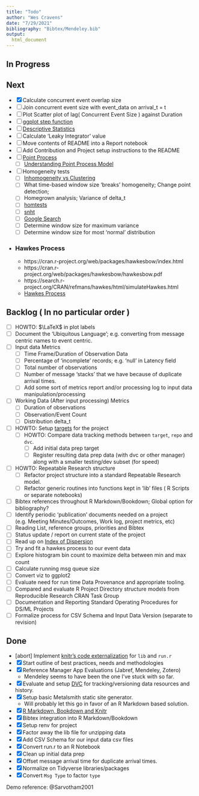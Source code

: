```yaml
---
title: "Todo"
author: "Wes Cravens"
date: "7/29/2021"
bibliography: "Bibtex/Mendeley.bib"
output:
  html_document
---
```


## In Progress

## Next
- [x] Calculate concurrent event overlap size
- [ ] Join concurrent event size with event_data on arrival_t = t
- [ ] Plot Scatter plot of lag( Concurrent Event Size ) against Duration
- [ ] [ggplot step function](http://sape.inf.usi.ch/quick-reference/ggplot2/geom_step)
- [ ] [Descriptive Statistics](https://methodenlehre.github.io/SGSCLM-R-course/descriptive-statistics.html)
- [ ] Calculate 'Leaky Integrator' value
- [ ] Move contents of README into a Report notebook
- [ ] Add Contribution and Project setup instructions to the README
- [ ] [Point Process](https://en.wikipedia.org/wiki/Point_process)
  - [ ] [Understanding Point Process Model](https://towardsdatascience.com/understanding-point-process-model-with-r-983553ca2a86)
- [ ] Homogeneity tests
  - [ ] [Inhomogeneity vs Clustering](https://blog.valdosta.edu/andersonlab/2018/05/03/point-pattern-analysis-visualizing-and-testing-for-inhomogeneity-by-dr-anderson/)
  - [ ] What time-based window size 'breaks' homogeneity; Change point detection;
  - [ ] Homegrown analysis; Variance of delta_t
  - [ ] [homtests](https://search.r-project.org/CRAN/refmans/homtest/html/HOMTESTS.html)
  - [ ] [snht](https://cran.r-project.org/web/packages/snht/snht.pdf)
  - [ ] [Google Search](https://www.google.com/search?q=Homogeneity+Test&domains=r-project.org&sitesearch=r-project.org)
  - [ ] Determine window size for maximum variance
  - [ ] Determine window size for most 'normal' distribution
- ### Hawkes Process
    - https://cran.r-project.org/web/packages/hawkesbow/index.html
    - https://cran.r-project.org/web/packages/hawkesbow/hawkesbow.pdf
    - https://search.r-project.org/CRAN/refmans/hawkes/html/simulateHawkes.html
    - [Hawkes Process](https://arxiv.org/abs/1507.02822)

## Backlog ( In no particular order )
- [ ] HOWTO: $\LaTeX$ in plot labels
- [ ] Document the 'Ubiquitous Language'; e.g. converting from message centric names to event centric.
- [ ] Input data Metrics
  - [ ] Time Frame/Duration of Observation Data
  - [ ] Percentage of 'incomplete' records; e.g. 'null' in Latency field 
  - [ ] Total number of observations
  - [ ] Number of message 'stacks' that we have because of duplicate arrival times.
  - [ ] Add some sort of metrics report and/or processing log to input data manipulation/processing
- [ ] Working Data (After input processing) Metrics
  - [ ] Duration of observations
  - [ ] Observation/Event Count
  - [ ] Distribution delta_t
- [ ] HOWTO: Setup [targets](https://books.ropensci.org/targets) for the project
  - [ ] HOWTO: Compare data tracking methods between `target`, `repo` and `dvc`.
    - [ ] Add initial data prep target
    - [ ] Register resulting data prep data (with dvc or other manager) along with a smaller testing/dev subset (for speed)
- [ ] HOWTO: Repeatable Research structure
  - [ ] Refactor project structure into a standard Repeatable Research model.
  - [ ] Refactor generic routines into functions kept in 'lib' files ( R Scripts or separate notebooks)
- [ ] Bibtex references throughout R Markdown/Bookdown; Global option for bibliography?
- [ ] Identify periodic 'publication' documents needed on a project (e.g. Meeting Minutes/Outcomes, Work log, project metrics, etc)
- [ ] Reading List, reference groups, priorities and Bibtex
- [ ] Status update / report on current state of the project
- [ ] Read up on [Index of Dispersion](https://en.wikipedia.org/wiki/Index_of_dispersion)
- [ ] Try and fit a hawkes process to our event data
- [ ] Explore histogram bin count to maximize delta between min and max count
- [ ] Calculate running msg queue size
- [ ] Convert viz to ggplot2
- [ ] Evaluate need for run time Data Provenance and appropriate tooling.
- [ ] Compared and evaluate R Project Directory structure models from Reproducible Research CRAN Task Group
- [ ] Documentation and Reporting Standard Operating Procedures for DS/ML Projects
- [ ] Formalize process for CSV Schema and Input Data Version (separate to revision)

## Done
- [abort] Implement  [knitr's code externalization](https://yihui.org/knitr/demo/externalization/) for `lib` and `run.r`
- [x] Start outline of best practices, needs and methodologies
- [x] Reference Manager App Evaluations (Jabref, Mendeley, Zotero)
  - Mendeley seems to have been the one I've stuck with so far.
- [x] Evaluate and setup [DVC](dvc.org) for tracking/versioning data resources and history.
- [x] Setup basic Metalsmith static site generator.
  - Will probably let this go in favor of an R Markdown based solution.
- [x] [R Markdown, Bookdown and Knitr](https://bookdown.org/yihui/rmarkdown/)
- [x] Bibtex integration into R Markdown/Bookdown
- [x] Setup renv for project
- [x] Factor away the lib file for unzipping data
- [x] Add CSV Schema for our input data csv files
- [x] Convert run.r to an R Notebook
- [x] Clean up initial data prep
- [x] Offset message arrival time for duplicate arrival times.
- [x] Normalize on Tidyverse libraries/packages
- [x] Convert `Msg Type` to factor `type`
  
Demo reference: @Sarvotham2001
  
